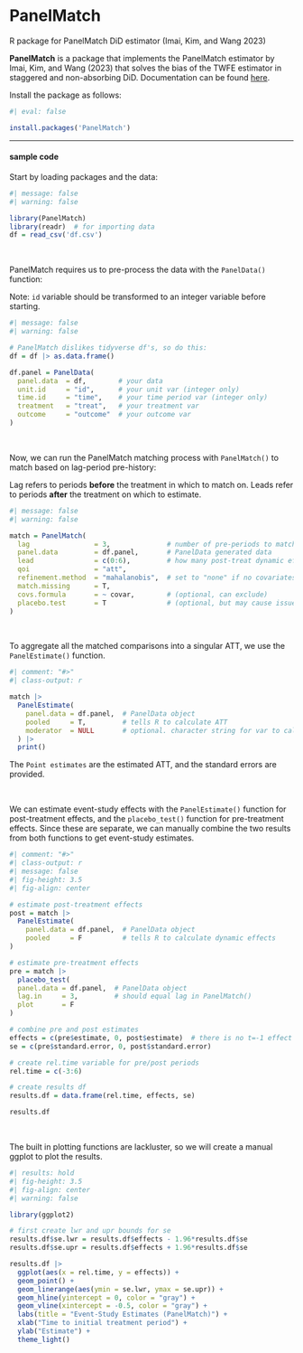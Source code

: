 # PanelMatch {.unnumbered}

::: small
R package for PanelMatch DiD estimator (Imai, Kim, and Wang 2023)
:::

**PanelMatch** is a package that implements the PanelMatch estimator by Imai, Kim, and Wang (2023) that solves the bias of the TWFE estimator in staggered and non-absorbing DiD. Documentation can be found [here](https://cran.r-project.org/web/packages/PanelMatch/PanelMatch.pdf).

Install the package as follows:

```r
#| eval: false

install.packages('PanelMatch')
```

------------------------------------------------------------------------

#### sample code

Start by loading packages and the data:

```r
#| message: false
#| warning: false

library(PanelMatch)
library(readr)  # for importing data
df = read_csv('df.csv')
```

<br />

PanelMatch requires us to pre-process the data with the `PanelData()` function:

::: small
Note: `id` variable should be transformed to an integer variable before starting.
:::

```r
#| message: false
#| warning: false

# PanelMatch dislikes tidyverse df's, so do this:
df = df |> as.data.frame()

df.panel = PanelData(
  panel.data  = df,        # your data
  unit.id     = "id",      # your unit var (integer only)
  time.id     = "time",    # your time period var (integer only)
  treatment   = "treat",   # your treatment var
  outcome     = "outcome"  # your outcome var
)
```

<br />

Now, we can run the PanelMatch matching process with `PanelMatch()` to match based on lag-period pre-history:

::: small
Lag refers to periods **before** the treatment in which to match on. Leads refer to periods **after** the treatment on which to estimate.
:::

```r
#| message: false
#| warning: false

match = PanelMatch(
  lag                = 3,              # number of pre-periods to match treat history
  panel.data         = df.panel,       # PanelData generated data
  lead               = c(0:6),         # how many post-treat dynamic effects to estimate
  qoi                = "att",
  refinement.method  = "mahalanobis",  # set to "none" if no covariates
  match.missing      = T,
  covs.formula       = ~ covar,        # (optional, can exclude)
  placebo.test       = T               # (optional, but may cause issues)
)
```

<br />

To aggregate all the matched comparisons into a singular ATT, we use the `PanelEstimate()` function.

```r
#| comment: "#>"
#| class-output: r

match |>
  PanelEstimate(
    panel.data = df.panel,  # PanelData object
    pooled     = T,         # tells R to calculate ATT
    moderator  = NULL       # optional. character string for var to calculate heterogenous effects
  ) |>
  print()
```

The `Point estimates` are the estimated ATT, and the standard errors are provided.

<br />

We can estimate event-study effects with the `PanelEstimate()` function for post-treatment effects, and the `placebo_test()` function for pre-treatment effects. Since these are separate, we can manually combine the two results from both functions to get event-study estimates.

```r
#| comment: "#>"
#| class-output: r
#| message: false
#| fig-height: 3.5
#| fig-align: center

# estimate post-treatment effects
post = match |>
  PanelEstimate(
    panel.data = df.panel,  # PanelData object
    pooled     = F          # tells R to calculate dynamic effects
)

# estimate pre-treatment effects
pre = match |>
  placebo_test(
  panel.data = df.panel,  # PanelData object
  lag.in     = 3,         # should equal lag in PanelMatch()
  plot       = F
)

# combine pre and post estimates
effects = c(pre$estimate, 0, post$estimate)  # there is no t=-1 effect estimated so add it
se = c(pre$standard.error, 0, post$standard.error)

# create rel.time variable for pre/post periods
rel.time = c(-3:6)  

# create results df
results.df = data.frame(rel.time, effects, se)  

results.df

```

<br />

The built in plotting functions are lackluster, so we will create a manual ggplot to plot the results.

```r
#| results: hold
#| fig-height: 3.5
#| fig-align: center
#| warning: false

library(ggplot2)

# first create lwr and upr bounds for se
results.df$se.lwr = results.df$effects - 1.96*results.df$se
results.df$se.upr = results.df$effects + 1.96*results.df$se

results.df |>
  ggplot(aes(x = rel.time, y = effects)) +
  geom_point() +
  geom_linerange(aes(ymin = se.lwr, ymax = se.upr)) +
  geom_hline(yintercept = 0, color = "gray") +
  geom_vline(xintercept = -0.5, color = "gray") +
  labs(title = "Event-Study Estimates (PanelMatch)") +
  xlab("Time to initial treatment period") +
  ylab("Estimate") +
  theme_light()
```